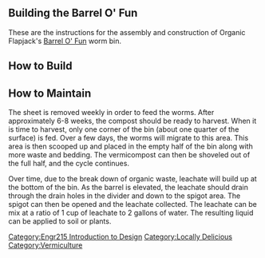 ==Building the Barrel O' Fun==

These are the instructions for the assembly and construction of Organic Flapjack's [[Locally_Delicious_Worm_Bin_for_School|Barrel O' Fun]] worm bin.

==How to Build==
{{How to
| title=How to Build the Barrel O' Fun Worm Bin
| size=180
| Image:barreloffunstep1.png | Figure 1: The 55 gallon barrel cut in half. (Photo by Paul Sereno)
|1| The first step, after obtaining a food-grade 55-gallon drum, is to cut it in half lengthwise, as shown on the left.

| Image:barreloffunstep2.png | The removal of the end will create a "nest" barrel. (Photo by Paul Sereno)
|2| Cut 3” off of one end of one half, seen as the line marked for cutting. This will make the “nest” barrel.

| Image:barreloffunstep3.png | Figure 1b: The barrels are connected and overlap by 5". (Photo by Paul Sereno)
|3| Then lay the intact half inside the nest barrel. Adjust the barrels until they overlap by 5”. 

| Image:barreloffunstep4.png | Figure 1c: The spigot, installed. (Photo by Paul Sereno)
|4| A ¼” hole is drilled near the top of the connection on one side. The barrels are then bolted together with a ¼” bolt and nut, with the bolt head on the outside of the connection. This is repeated around the connection until the barrels are well connected (approximately 5-6 bolts). A hole is then drilled or cut at the end of the nest barrel for the spigot. The spigot is then installed.

| Image:barreloffunstep5.png | Figure 1d: 1/4" drain holes are drilled into the dividing wall. (Photo by Paul Sereno)
|5| Next, drill 5-10 ¼” holes at the bottom of the dividing wall for drainage. 

| Image:barreloffunstep6.png | Figure 1e: Silicone caulk is used to glue the gutter strainer over the entrance to the spigot. (Photo by Paul Sereno)
|6| A gutter strainer is then trimmed so that it will lay flush with the bottom of the barrel, and cover the entrance to the spigot. 100% silicone caulk is then applied to the area around the spigot, and is also used to glue the gutter strainer to the bottom of the barrel.

| Image:barreloffunstep7.png | Figure 1f: The outer connection is caulked to prevent leaking. (Photo by Paul Sereno)
|7| The outside of the connection is caulked as well, in order to prevent leaking. The caulk is then allowed to set for at least 24 hours.

| Image:barreloffunstep8.png | Figure 1g: The pallets and the cinder blocks set in place. (Photo by Paul Johnston)
|8| After the caulk has set, the base is created. Six cinder blocks are placed underneath the corners of the pallets.

| Image:barreloffunstep9.png | Figure 1h: The trough is cut into the pallet. (Photo by Paul Johnston)
|9| The pallets then have the center of the top planks removed, creating a trough. 

| Image:barreloffunstep10.png | Figure 1i: The barrel is placed in the trough. (Photo by Paul Johnston)
|10| The barrel is then placed in the trough. The end of the barrel opposite the spigot is elevated by placing a 2”x4” across the trough.

| Image:barreloffunstep11.png | Figure 1j: The T-jointed crossbars that span the barrel. (Photo by Paul Sereno)
|11| The connection of the barrel is supported by placing a small cut of 4”x4” lumber inside the trough.
The rain cover is constructed with ½” PVC piping. For this barrel, four 2’7” lengths, two 7¼” lengths, two ½” T-joints, and one ½” 90° elbow are used. Two of the 2’7” sections are joined by a T-joint, to make a total of two 5’2” crossbars that will span the length of the barrel.

| Image:barreloffunstep12.png | Figure 1k: A 1/4" notch is cut in each end of the PVC. (Photo by Paul Sereno)
|12| ¼” notches are cut 1” from each end, these notches hold the crossbars in place.

| Image:barreloffunstep13.png | Figure 1l: The elbow piece is inserted, which will tent the plastic sheet. (Photo by Paul Sereno)
|13| The crossbars are placed apart by 9½”. The 7¼” sections are joined by the 90° elbow. The free ends of the sections are placed in the free opening of each T-joint, to provide a tent for the 10 mil plastic sheet.

| Image:barreloffunstep14.png | Figure 1n: The sheet is bungeed to the corners of the pallet, and adjusted for a snug fit. (Photo by Paul Sereno)
|14| The 10 mil plastic sheet is laid over the top and cut, with an overhang of at least 6” on each side. Grommets are installed at each corner of the sheet, folding over the corners for extra strength. 
The worms are then added to the bin, along with compostable waste and the bedding material (horse manure or shredded paper).

| Image:barreloffunstep15.png | Figure 1m: Worms are added to the bin. (Photo by Paul Johnston)
|15| Worms should be added at the ratio of one pound of worms to every half-pound of waste. The sheet is then bungeed to the pallet with four 24” bungee cords. One end is hooked into each corner, and the other end is wrapped around a board on the pallet. The sheet is then adjusted to ensure a snug fit.
}}

==How to Maintain==


The sheet is removed weekly in order to feed the worms. After approximately 6-8 weeks, the compost should be ready to harvest. When it is time to harvest, only one corner of the bin (about one quarter of the surface) is fed. Over a few days, the worms will migrate to this area. This area is then scooped up and placed in the empty half of the bin along with more waste and bedding. The vermicompost can then be shoveled out of the full half, and the cycle continues.

Over time, due to the break down of organic waste, leachate will build up at the bottom of the bin. As the barrel is elevated, the leachate should drain through the drain holes in the divider and down to the spigot area. The spigot can then be opened and the leachate collected. The leachate can be mix at a ratio of 1 cup of leachate to 2 gallons of water. The resulting liquid can be applied to soil or plants.

[[Category:Engr215 Introduction to Design]]
[[Category:Locally Delicious]]
[[Category:Vermiculture]]